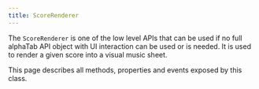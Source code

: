 ```yaml
---
title: ScoreRenderer
---
```



The `ScoreRenderer` is one of the low level APIs that can be used if no full alphaTab API object with UI interaction
can be used or is needed. It is used to render a given score into a visual music sheet.

This page describes all methods, properties and events exposed by this class.

<ReferenceTable type="Name" filter="reference/scorerenderer/" />